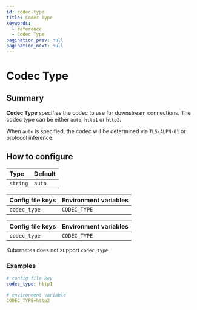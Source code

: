```yaml
---
id: codec-type
title: Codec Type
keywords:
  - reference
  - Codec Type
pagination_prev: null
pagination_next: null
---
```



# Codec Type

## Summary

**Codec Type** specifies the codec to use for downstream connections. The codec type can be either `auto`, `http1` or `http2`.

When `auto` is specified, the codec will be determined via `TLS-ALPN-01` or protocol inference.

## How to configure

| **Type** | **Default** |
| :--- | :--- |
| `string` | `auto` |

<Tabs>
<TabItem value="Core" label="Core">

| **Config file keys** | **Environment variables** |
| :--- | :--- |
| `codec_type` | `CODEC_TYPE` |

</TabItem>
<TabItem value="Enterprise" label="Enterprise">

| **Config file keys** | **Environment variables** |
| :--- | :--- |
| `codec_type` | `CODEC_TYPE` |

</TabItem>
<TabItem value="Kubernetes" label="Kubernetes">

Kubernetes does not support `codec_type`

</TabItem>
</Tabs>

### Examples

```yaml
# config file key
codec_type: http1

# environment variable
CODEC_TYPE=http2
```
